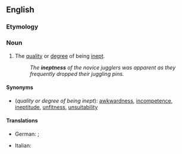 ==English==

===Etymology===
{{suffix|en|inept|ness}}

===Noun===
{{en-noun|-|es}}

# The [[quality]] or [[degree]] of being [[inept]].
#: ''The '''ineptness''' of the novice jugglers was apparent as they frequently dropped their juggling pins.''

====Synonyms====
* (''quality or degree of being inept''): [[awkwardness]], [[incompetence]], [[ineptitude]], [[unfitness]], [[unsuitability]]

====Translations====
{{trans-top|being inept}}
* German: {{t+|de|Unfähigkeit|f}} {{qual|inability}}; {{t|de|Untauglichkeit|f}} {{qual|unfitness}}
{{trans-mid}}
* Italian: {{t|it|inettitudine|f}}
{{trans-bottom}}